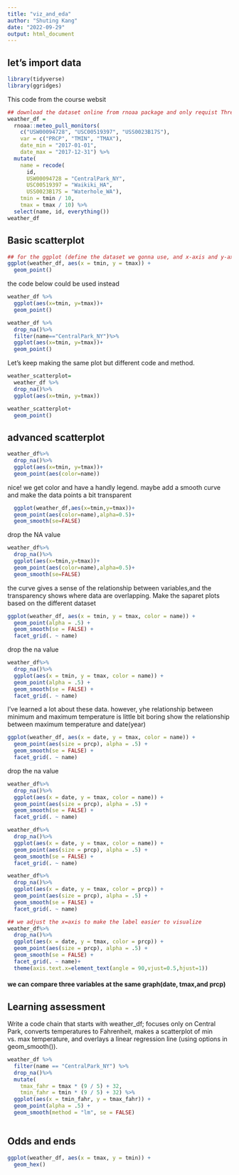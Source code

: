 ```yaml
---
title: "viz_and_eda"
author: "Shuting Kang"
date: "2022-09-29"
output: html_document
---
```


## let's import data
```r
library(tidyverse)
library(ggridges)
```
This code from the course websit

```r
## download the dataset online from rnoaa package and only requist Three specific dataset
weather_df = 
  rnoaa::meteo_pull_monitors(
    c("USW00094728", "USC00519397", "USS0023B17S"),
    var = c("PRCP", "TMIN", "TMAX"), 
    date_min = "2017-01-01",
    date_max = "2017-12-31") %>%
  mutate(
    name = recode(
      id, 
      USW00094728 = "CentralPark_NY", 
      USC00519397 = "Waikiki_HA",
      USS0023B17S = "Waterhole_WA"),
    tmin = tmin / 10,
    tmax = tmax / 10) %>%
  select(name, id, everything())
weather_df
```

## Basic scatterplot
```r
## for the ggplot (define the dataset we gonna use, and x-axis and y-axis)+add specific geomtry style we require.
ggplot(weather_df, aes(x = tmin, y = tmax)) + 
  geom_point()
```
the code below could be used instead
```r
weather_df %>% 
  ggplot(aes(x=tmin, y=tmax))+
  geom_point()
```

```r
weather_df %>% 
  drop_na()%>%
  filter(name=="CentralPark_NY")%>%
  ggplot(aes(x=tmin, y=tmax))+
  geom_point()
```
Let's keep making the same plot but different code and method.
```r
weather_scatterplot=
  weather_df %>% 
  drop_na()%>%
  ggplot(aes(x=tmin, y=tmax))

weather_scatterplot+
  geom_point()
```
## advanced scatterplot
```r
weather_df%>%
  drop_na()%>%
  ggplot(aes(x=tmin, y=tmax))+
  geom_point(aes(color=name))
```
nice! we get color and have a handly legend. maybe add a smooth curve and make the data points a bit transparent 
```r
  ggplot(weather_df,aes(x=tmin,y=tmax))+
  geom_point(aes(color=name),alpha=0.5)+
  geom_smooth(se=FALSE)
```
drop the NA value
```r
weather_df%>%
  drop_na()%>%
  ggplot(aes(x=tmin,y=tmax))+
  geom_point(aes(color=name),alpha=0.5)+
  geom_smooth(se=FALSE)
```

the curve gives a sense of the relationship between variables,and the transparency shows where data are overlapping.
Make the saparet plots based on the different dataset
```r
ggplot(weather_df, aes(x = tmin, y = tmax, color = name)) + 
  geom_point(alpha = .5) +
  geom_smooth(se = FALSE) + 
  facet_grid(. ~ name)
```
drop the na value 
```r
weather_df%>%
  drop_na()%>%
  ggplot(aes(x = tmin, y = tmax, color = name)) + 
  geom_point(alpha = .5) +
  geom_smooth(se = FALSE) + 
  facet_grid(. ~ name)
```

I've learned a lot about these data. however, yhe relationship between minimum and maximum temperature is little bit boring 
show the relationship between maximum temperature and date(year)
```r
ggplot(weather_df, aes(x = date, y = tmax, color = name)) + 
  geom_point(aes(size = prcp), alpha = .5) +
  geom_smooth(se = FALSE) + 
  facet_grid(. ~ name)
```
drop the na value 
```r
weather_df%>%
  drop_na()%>%
  ggplot(aes(x = date, y = tmax, color = name)) + 
  geom_point(aes(size = prcp), alpha = .5) +
  geom_smooth(se = FALSE) + 
  facet_grid(. ~ name)
```
```r
weather_df%>%
  drop_na()%>%
  ggplot(aes(x = date, y = tmax, color = name)) + 
  geom_point(aes(size = prcp), alpha = .5) +
  geom_smooth(se = FALSE) + 
  facet_grid(. ~ name)
```

```r
weather_df%>%
  drop_na()%>%
  ggplot(aes(x = date, y = tmax, color = prcp)) + 
  geom_point(aes(size = prcp), alpha = .5) +
  geom_smooth(se = FALSE) + 
  facet_grid(. ~ name)
```

```r
## we adjust the x=axis to make the label easier to visualize 
weather_df%>%
  drop_na()%>%
  ggplot(aes(x = date, y = tmax, color = prcp)) + 
  geom_point(aes(size = prcp), alpha = .5) +
  geom_smooth(se = FALSE) + 
  facet_grid(. ~ name)+
  theme(axis.text.x=element_text(angle = 90,vjust=0.5,hjust=1))
```
#### we can compare three variables at the same graph(date, tmax,and prcp)

## Learning assessment
 Write a code chain that starts with weather_df; focuses only on Central Park, converts temperatures to Fahrenheit, makes a scatterplot of min vs. max temperature, and overlays a linear regression line (using options in geom_smooth()).
```r
weather_df %>% 
  filter(name == "CentralPark_NY") %>% 
  drop_na()%>%
  mutate(
    tmax_fahr = tmax * (9 / 5) + 32,
    tmin_fahr = tmin * (9 / 5) + 32) %>% 
  ggplot(aes(x = tmin_fahr, y = tmax_fahr)) +
  geom_point(alpha = .5) + 
  geom_smooth(method = "lm", se = FALSE)
 
```
## Odds and ends
```r
ggplot(weather_df, aes(x = tmax, y = tmin)) + 
  geom_hex()
```
